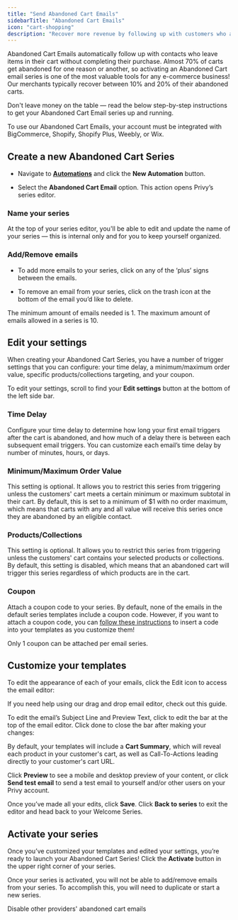 ```yaml
---
title: "Send Abandoned Cart Emails"
sidebarTitle: "Abandoned Cart Emails"
icon: "cart-shopping"
description: "Recover more revenue by following up with customers who abandon their cart."
---
```


Abandoned Cart Emails automatically follow up with contacts who leave items in their cart without completing their purchase. Almost 70% of carts get abandoned for one reason or another, so activating an Abandoned Cart email series is one of the most valuable tools for any e-commerce business! Our merchants typically recover between 10% and 20% of their abandoned carts.

Don't leave money on the table — read the below step-by-step instructions to get your Abandoned Cart Email series up and running.

<Note>
  To use our Abandoned Cart Emails, your account must be integrated with BigCommerce, Shopify, Shopify Plus, Weebly, or Wix.
</Note>

## Create a new Abandoned Cart Series

* Navigate to [**Automations**](https://dashboard.privy.com/automations) and click the **New Automation** button.

* Select the **Abandoned Cart Email** option. This action opens Privy’s series editor.

### Name your series

At the top of your series editor, you'll be able to edit and update the name of your series — this is internal only and for you to keep yourself organized.

### Add/Remove emails

* To add more emails to your series, click on any of the ‘plus’ signs between the emails.

* To remove an email from your series, click on the trash icon at the bottom of the email you’d like to delete.

<Info>
  The minimum amount of emails needed is 1. The maximum amount of emails allowed in a series is 10.
</Info>

## Edit your settings

When creating your Abandoned Cart Series, you have a number of trigger settings that you can configure: your time delay, a minimum/maximum order value, specific products/collections targeting, and your coupon.

To edit your settings, scroll to find your **Edit settings** button at the bottom of the left side bar.



### Time Delay

Configure your time delay to determine how long your first email triggers after the cart is abandoned, and how much of a delay there is between each subsequent email triggers. You can customize each email’s time delay by number of minutes, hours, or days.

### Minimum/Maximum Order Value

This setting is optional. It allows you to restrict this series from triggering unless the customers' cart meets a certain minimum or maximum subtotal in their cart. By default, this is set to a minimum of $1 with no order maximum, which means that carts with any and all value will receive this series once they are abandoned by an eligible contact.

### Products/Collections

This setting is optional. It allows you to restrict this series from triggering unless the customers' cart contains your selected products or collections. By default, this setting is disabled, which means that an abandoned cart will trigger this series regardless of which products are in the cart.

### Coupon

Attach a coupon code to your series. By default, none of the emails in the default series templates include a coupon code. However, if you want to attach a coupon code, you can [follow these instructions](https://privy.mintlify.app/docs/learn/content/coupon-codes#automations:~:text=To%20insert%20a%20coupon%20in%20your%20Automation%3A) to insert a code into your templates as you customize them!

<Warning>
  Only 1 coupon can be attached per email series.
</Warning>

## Customize your templates

To edit the appearance of each of your emails, click the Edit icon to access the email editor:

If you need help using our drag and drop email editor, check out this guide.

To edit the email’s Subject Line and Preview Text, click to edit the bar at the top of the email editor. Click done to close the bar after making your changes:



By default, your templates will include a **Cart Summary**, which will reveal each product in your customer's cart, as well as Call-To-Actions leading directly to your customer's cart URL.

Click **Preview** to see a mobile and desktop preview of your content, or click **Send test email** to send a test email to yourself and/or other users on your Privy account.



Once you’ve made all your edits, click **Save**. Click **Back to series** to exit the editor and head back to your Welcome Series.

## Activate your series

Once you’ve customized your templates and edited your settings, you’re ready to launch your Abandoned Cart Series! Click the **Activate** button in the upper right corner of your series.

<Warning>
  Once your series is activated, you will not be able to add/remove emails from your series. To accomplish this, you will need to duplicate or start a new series.
</Warning>

Disable other providers' abandoned cart emails